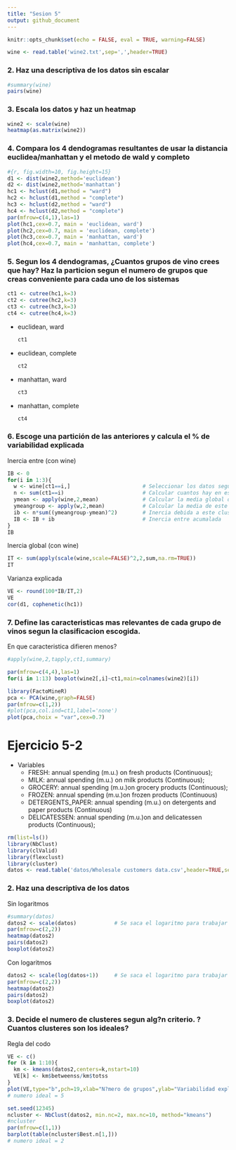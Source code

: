 ```yaml
---
title: "Sesion 5"
output: github_document
---
```


```r
knitr::opts_chunk$set(echo = FALSE, eval = TRUE, warning=FALSE)
```

```r
wine <- read.table('wine2.txt',sep=',',header=TRUE)
```

### 2. Haz una descriptiva de los datos sin escalar
```r
#summary(wine)
pairs(wine)
```

### 3. Escala los datos y haz un heatmap
```r
wine2 <- scale(wine)
heatmap(as.matrix(wine2))
```

### 4. Compara los 4 dendogramas resultantes de usar la distancia euclidea/manhattan y el metodo de wald y completo
```r
#{r, fig.width=10, fig.height=15}
d1 <- dist(wine2,method='euclidean')
d2 <- dist(wine2,method='manhattan')
hc1 <- hclust(d1,method = "ward")    
hc2 <- hclust(d1,method = "complete")    
hc3 <- hclust(d2,method = "ward")    
hc4 <- hclust(d2,method = "complete")
par(mfrow=c(4,1),las=1)
plot(hc1,cex=0.7, main = 'euclidean, ward')
plot(hc2,cex=0.7, main = 'euclidean, complete')
plot(hc3,cex=0.7, main = 'manhattan, ward')
plot(hc4,cex=0.7, main = 'manhattan, complete')
```

### 5. Segun los 4 dendogramas, ¿Cuantos grupos de vino crees que hay? Haz la particion segun el numero de grupos que creas conveniente para cada uno de los sistemas
```r
ct1 <- cutree(hc1,k=3)
ct2 <- cutree(hc2,k=3)
ct3 <- cutree(hc3,k=3)
ct4 <- cutree(hc4,k=3)
```

- euclidean, ward
  ```r
  ct1
  ```
- euclidean, complete
  ```r
  ct2
  ```
- manhattan, ward
  ```r
  ct3
  ```
- manhattan, complete
  ```r
  ct4
  ```

### 6. Escoge una partición de las anteriores y calcula el % de variabilidad explicada
Inercia entre (con wine)

```r
IB <- 0
for(i in 1:3){
  w <- wine[ct1==i,]                       # Seleccionar los datos segun la clasificacion escogida
  n <- sum(ct1==i)                         # Calcular cuantos hay en ese cluster
  ymean <- apply(wine,2,mean)              # Calcular la media global de cada variable
  ymeangroup <- apply(w,2,mean)            # Calcular la media de este cluster para cada cluster
  ib <- n*sum((ymeangroup-ymean)^2)        # Inercia debida a este cluster
  IB <- IB + ib                            # Inercia entre acumalada
}
IB
```

Inercia global (con wine)

```r
IT <- sum(apply(scale(wine,scale=FALSE)^2,2,sum,na.rm=TRUE))
IT
```

Varianza explicada

```r
VE <- round(100*IB/IT,2)
VE
cor(d1, cophenetic(hc1)) 
```

### 7. Define las caracteristicas mas relevantes de cada grupo de vinos segun la clasificacion escogida. 
En que caracteristica difieren menos?

```r
#apply(wine,2,tapply,ct1,summary)

par(mfrow=c(4,4),las=1)
for(i in 1:13) boxplot(wine2[,i]~ct1,main=colnames(wine2)[i])
```

```r
library(FactoMineR)
pca <- PCA(wine,graph=FALSE)
par(mfrow=c(1,2))
#plot(pca,col.ind=ct1,label='none')
plot(pca,choix = "var",cex=0.7)
```

# Ejercicio 5-2

- Variables
  - FRESH: annual spending (m.u.) on fresh products (Continuous); 
  - MILK: annual spending (m.u.) on milk products (Continuous); 
  - GROCERY: annual spending (m.u.)on grocery products (Continuous); 
  - FROZEN: annual spending (m.u.)on frozen products (Continuous) 
  - DETERGENTS_PAPER: annual spending (m.u.) on detergents and paper products (Continuous) 
  - DELICATESSEN: annual spending (m.u.)on and delicatessen products (Continuous);

```r
rm(list=ls())
library(NbClust)
library(clValid)
library(flexclust)
library(cluster)
datos <- read.table('datos/Wholesale customers data.csv',header=TRUE,sep='\t')
```

### 2. Haz una descriptiva de los datos
Sin logaritmos

```r
#summary(datos)               
datos2 <- scale(datos)            # Se saca el logaritmo para trabajar en escala multiplicativa
par(mfrow=c(2,2))
heatmap(datos2)                   
pairs(datos2)
boxplot(datos2)
```

Con logaritmos

```r
datos2 <- scale(log(datos+1))     # Se saca el logaritmo para trabajar en escala multiplicativa
par(mfrow=c(2,2))
heatmap(datos2)                   
pairs(datos2)
boxplot(datos2)
```

### 3. Decide el numero de clusteres segun alg?n criterio. ?Cuantos clusteres son los ideales?
Regla del codo

```r
VE <- c()
for (k in 1:10){
  km <- kmeans(datos2,centers=k,nstart=10)
  VE[k] <- km$betweenss/km$totss       
}
plot(VE,type="b",pch=19,xlab="N?mero de grupos",ylab="Variabilidad explicada")
# numero ideal = 5

set.seed(12345)
ncluster <- NbClust(datos2, min.nc=2, max.nc=10, method="kmeans")
#ncluster
par(mfrow=c(1,1))
barplot(table(ncluster$Best.n[1,]))
# numero ideal = 2
```

